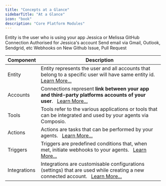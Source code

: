 ```yaml
---
title: "Concepts at a Glance"
sidebarTitle: "At a Glance"
icon: "book"
description: "Core Platform Modules"
---
```


<CardGroup cols={2}>

<Card color="#7bee0c" title="Entity" icon="users" href="./components/entity/entity-guide">
Entity is the user who is using your app Jessica or Melissa
</Card>

<Card color="#7bee0c" title="Accounts" icon="plug" href="./components/">
GitHub Connection Authorised for Jessica's account
</Card>


<Card color="#7bee0c" title="Actions" icon="wand-magic-sparkles" href="./components/actions/action-guide-3">
Send email via Gmail, Outlook, Sendgrid, etc
</Card>

<Card color="#7bee0c" title="Triggers" icon="webhook" href="./components/triggers/trigger-guide">
Webhooks on New Github Issue, Pull Request
</Card>

</CardGroup>


| Component         | Description                                                                                                                                                                                                                                                                                                                                                                                                           |
|----------------- |-------------------------------------------------------------------------------------------------------------------------------------------------------------------------------------------------------------------------------------------------------------------------- 
| Entity            | Entity represents the user and all accounts that belong to a specific user will have same entity id. &nbsp; [Learn More...](./components/entity/entity-guide) 
| Accounts | Connections represent **link between your app and third-party platforms accounts of your user**. &nbsp; [Learn More...](./components/entity/entity-guide)
| Tools             | Tools refer to the various applications or tools that can be integrated and used by your agents via Composio. &nbsp;
| Actions           | Actions are tasks that can be performed by your agents. &nbsp; [Learn More...](./components/actions/action-guide-3)
| Triggers          | Triggers are predefined conditions that, when met, initiate webhooks to your agents. &nbsp; [Learn More...](./components/triggers/trigger-guide)
| Integrations      | Integrations are customisable configurations (settings) that are used while creating a new connected account. &nbsp; [Learn More...](./components/integrations/integration-guide) 